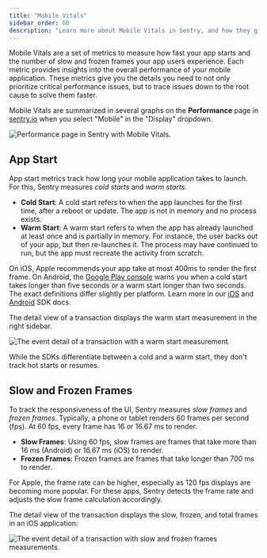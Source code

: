 ```yaml
---
title: "Mobile Vitals"
sidebar_order: 60
description: "Learn more about Mobile Vitals in Sentry, and how they give you a better understanding of your mobile application's health."
---
```


Mobile Vitals are a set of metrics to measure how fast your app starts and the number of slow and frozen frames your app users experience. Each metric provides insights into the overall performance of your mobile application. These metrics give you the details you need to not only prioritize critical performance issues, but to trace issues down to the root cause to solve them faster.

Mobile Vitals are summarized in several graphs on the **Performance** page in [sentry.io](https://sentry.io) when you select "Mobile" in the "Display" dropdown.

![Performance page in Sentry with Mobile Vitals.](mobile-vitals.png)

## App Start

App start metrics track how long your mobile application takes to launch. For this, Sentry measures *cold starts* and *warm starts*.

- **Cold Start**: A cold start refers to when the app launches for the first time, after a reboot or update. The app is not in memory and no process exists.
- **Warm Start**: A warm start refers to when the app has already launched at least once and is partially in memory. For instance, the user backs out of your app, but then re-launches it. The process may have continued to run, but the app must recreate the activity from scratch.

On iOS, Apple recommends your app take at most 400ms to render the first frame. On Android, the [Google Play console](https://developer.android.com/topic/performance/vitals/launch-time#av) warns you when a cold start takes longer than five seconds or a warm start longer than two seconds. The exact definitions differ slightly per platform. Learn more in our [iOS](/platforms/apple/guides/ios/performance/instrumentation/automatic-instrumentation/) and [Android](/platforms/android/performance/instrumentation/automatic-instrumentation/) SDK docs.

The detail view of a transaction displays the warm start measurement in the right sidebar.

![The event detail of a transaction with a warm start measurement.](app-start-transaction.png)

While the SDKs differentiate between a cold and a warm start, they don't track hot starts or resumes.

## Slow and Frozen Frames

To track the responsiveness of the UI, Sentry measures *slow frames* and *frozen frames*.  Typically, a phone or tablet renders 60 frames per second (fps). At 60 fps, every frame has 16 or 16.67 ms to render.

- **Slow Frames**: Using 60 fps, slow frames are frames that take more than 16 ms (Android) or 16.67 ms (iOS) to render.
- **Frozen Frames**: Frozen frames are frames that take longer than 700 ms to render.

For Apple, the frame rate can be higher, especially as 120 fps displays are becoming more popular. For these apps, Sentry detects the frame rate and adjusts the slow frame calculation accordingly.  

The detail view of the transaction displays the slow, frozen, and total frames in an iOS application:

![The event detail of a transaction with slow and frozen frames measurements.](slow-frozen-frames.png)
